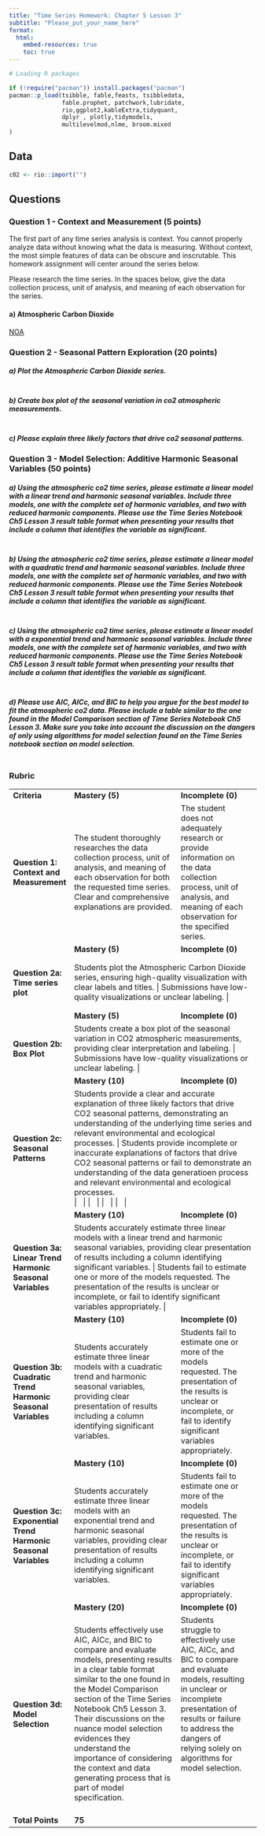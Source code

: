 ```yaml
---
title: "Time Series Homework: Chapter 5 Lesson 3"
subtitle: "Please_put_your_name_here"
format: 
  html:
    embed-resources: true
    toc: true
---
```


```r

# Loading R packages

if (!require("pacman")) install.packages("pacman")
pacman::p_load(tsibble, fable,feasts, tsibbledata,
               fable.prophet, patchwork,lubridate, 
               rio,ggplot2,kableExtra,tidyquant, 
               dplyr , plotly,tidymodels, 
               multilevelmod,nlme, broom.mixed
)
```

## Data

```r

c02 <- rio::import("")

```

## Questions

### Question 1 - Context and Measurement (5 points)

The first part of any time series analysis is context. You cannot properly analyze data without knowing what the data is measuring. Without context, the most simple features of data can be obscure and inscrutable. This homework assignment will center around the series below.

Please research the time series. In the spaces below, give the data collection process, unit of analysis, and meaning of each observation for the series.

#### a) **Atmospheric Carbon Dioxide**

[NOA](https://gml.noaa.gov/ccgg/about/co2_measurements.html)

::: {.callout-note title="Answer" icon="false"}
<!-- Delete this and put your answer here. The three colons mark the end of your answer. -->
:::

### Question 2 - Seasonal Pattern Exploration (20 points)

##### a)  Plot the Atmospheric Carbon Dioxide series.

::: {.callout-note title="Answer" icon="false"}
```r



```
:::

##### b)  Create box plot of the seasonal variation in co2 atmospheric measurements.

::: {.callout-note title="Answer" icon="false"}
```r



```
:::

##### c)  Please explain three likely factors that drive co2 seasonal patterns.

::: {.callout-note title="Answer" icon="false"}
<!-- Delete this and put your answer here. The three colons mark the end of your answer. -->
:::

### Question 3 - Model Selection: Additive Harmonic Seasonal Variables (50 points)

##### a)  Using the atmospheric co2 time series, please estimate a linear model with a *linear trend* and harmonic seasonal variables. Include three models, one with the complete set of harmonic variables, and two with reduced harmonic components. Please use the Time Series Notebook Ch5 Lesson 3 result table format when presenting your results that include a column that identifies the variable as significant.

::: {.callout-note title="Answer" icon="false"}
```r



```
:::

##### b)  Using the atmospheric co2 time series, please estimate a linear model with a *quadratic trend* and harmonic seasonal variables. Include three models, one with the complete set of harmonic variables, and two with reduced harmonic components. Please use the Time Series Notebook Ch5 Lesson 3 result table format when presenting your results that include a column that identifies the variable as significant.

::: {.callout-note title="Answer" icon="false"}
```r



```
:::

##### c)  Using the atmospheric co2 time series, please estimate a linear model with a *exponential trend* and harmonic seasonal variables. Include three models, one with the complete set of harmonic variables, and two with reduced harmonic components. Please use the Time Series Notebook Ch5 Lesson 3 result table format when presenting your results that include a column that identifies the variable as significant.

::: {.callout-note title="Answer" icon="false"}
```r



```
:::

##### d)  Please use AIC, AICc, and BIC to help you argue for the best model to fit the atmospheric co2 data. Please include a table similar to the one found in the Model Comparison section of Time Series Notebook Ch5 Lesson 3. Make sure you take into account the discussion on the dangers of *only* using algorithms for model selection found on the Time Series notebook section on model selection.

::: {.callout-note title="Answer" icon="false"}
```r



```

<!-- Delete this and put your answer here. The three colons mark the end of your answer. -->
:::

### Rubric

+---------------------------------------------------------------------+-----------------------------------------------------------------------------------------------------------------------------------------------------------------------------------------------------------------------------------------------------------------------------------------------------------------------------------------------------------------------------------------------------------------+---------------------------------------------------------------------------------------------------------------------------------------------------------------------------------------------------------------------------------------------+
| **Criteria**                                                        | **Mastery (5)**                                                                                                                                                                                                                                                                                                                                                                                                 | **Incomplete (0)**                                                                                                                                                                                                                          |
+---------------------------------------------------------------------+-----------------------------------------------------------------------------------------------------------------------------------------------------------------------------------------------------------------------------------------------------------------------------------------------------------------------------------------------------------------------------------------------------------------+---------------------------------------------------------------------------------------------------------------------------------------------------------------------------------------------------------------------------------------------+
| #### **Question 1: Context and Measurement**                        | The student thoroughly researches the data collection process, unit of analysis, and meaning of each observation for both the requested time series. Clear and comprehensive explanations are provided.                                                                                                                                                                                                         | The student does not adequately research or provide information on the data collection process, unit of analysis, and meaning of each observation for the specified series.                                                                 |
+---------------------------------------------------------------------+-----------------------------------------------------------------------------------------------------------------------------------------------------------------------------------------------------------------------------------------------------------------------------------------------------------------------------------------------------------------------------------------------------------------+---------------------------------------------------------------------------------------------------------------------------------------------------------------------------------------------------------------------------------------------+
|                                                                     | **Mastery (5)**                                                                                                                                                                                                                                                                                                                                                                                                 | **Incomplete (0)**                                                                                                                                                                                                                          |
+---------------------------------------------------------------------+-----------------------------------------------------------------------------------------------------------------------------------------------------------------------------------------------------------------------------------------------------------------------------------------------------------------------------------------------------------------------------------------------------------------+---------------------------------------------------------------------------------------------------------------------------------------------------------------------------------------------------------------------------------------------+
| #### **Question 2a: Time series plot**                              | Students plot the Atmospheric Carbon Dioxide series, ensuring high-quality visualization with clear labels and titles.	                                                                                                                                                                                                                                                                                          | Submissions have low-quality visualizations or unclear labeling.                                                                                                                                                                            |
+---------------------------------------------------------------------+-----------------------------------------------------------------------------------------------------------------------------------------------------------------------------------------------------------------------------------------------------------------------------------------------------------------------------------------------------------------------------------------------------------------+---------------------------------------------------------------------------------------------------------------------------------------------------------------------------------------------------------------------------------------------+
|                                                                     | **Mastery (5)**                                                                                                                                                                                                                                                                                                                                                                                                 | **Incomplete (0)**                                                                                                                                                                                                                          |
+---------------------------------------------------------------------+-----------------------------------------------------------------------------------------------------------------------------------------------------------------------------------------------------------------------------------------------------------------------------------------------------------------------------------------------------------------------------------------------------------------+---------------------------------------------------------------------------------------------------------------------------------------------------------------------------------------------------------------------------------------------+
| #### **Question 2b: Box Plot**                                      | Students create a box plot of the seasonal variation in CO2 atmospheric measurements, providing clear interpretation and labeling.	                                                                                                                                                                                                                                                                              | Submissions have low-quality visualizations or unclear labeling.                                                                                                                                                                            |
+---------------------------------------------------------------------+-----------------------------------------------------------------------------------------------------------------------------------------------------------------------------------------------------------------------------------------------------------------------------------------------------------------------------------------------------------------------------------------------------------------+---------------------------------------------------------------------------------------------------------------------------------------------------------------------------------------------------------------------------------------------+
|                                                                     | **Mastery (10)**                                                                                                                                                                                                                                                                                                                                                                                                | **Incomplete (0)**                                                                                                                                                                                                                          |
+---------------------------------------------------------------------+-----------------------------------------------------------------------------------------------------------------------------------------------------------------------------------------------------------------------------------------------------------------------------------------------------------------------------------------------------------------------------------------------------------------+---------------------------------------------------------------------------------------------------------------------------------------------------------------------------------------------------------------------------------------------+
| #### **Question 2c: Seasonal Patterns**                             | Students provide a clear and accurate explanation of three likely factors that drive CO2 seasonal patterns, demonstrating an understanding of the underlying time series and relevant environmental and ecological processes.	                                                                                                                                                                                   | Students provide incomplete or inaccurate explanations of factors that drive CO2 seasonal patterns or fail to demonstrate an understanding of the data generatioen process and relevant environmental and ecological processes. \           |
|                                                                     |                                                                                                                                                                                                                                                                                                                                                                                                                 | \                                                                                                                                                                                                                                           |
|                                                                     |                                                                                                                                                                                                                                                                                                                                                                                                                 | \                                                                                                                                                                                                                                           |
|                                                                     |                                                                                                                                                                                                                                                                                                                                                                                                                 | \                                                                                                                                                                                                                                           |
|                                                                     |                                                                                                                                                                                                                                                                                                                                                                                                                 | \                                                                                                                                                                                                                                           |
+---------------------------------------------------------------------+-----------------------------------------------------------------------------------------------------------------------------------------------------------------------------------------------------------------------------------------------------------------------------------------------------------------------------------------------------------------------------------------------------------------+---------------------------------------------------------------------------------------------------------------------------------------------------------------------------------------------------------------------------------------------+
|                                                                     | **Mastery (10)**                                                                                                                                                                                                                                                                                                                                                                                                | **Incomplete (0)**                                                                                                                                                                                                                          |
+---------------------------------------------------------------------+-----------------------------------------------------------------------------------------------------------------------------------------------------------------------------------------------------------------------------------------------------------------------------------------------------------------------------------------------------------------------------------------------------------------+---------------------------------------------------------------------------------------------------------------------------------------------------------------------------------------------------------------------------------------------+
| #### **Question 3a: Linear Trend Harmonic Seasonal Variables**      | Students accurately estimate three linear models with a linear trend and harmonic seasonal variables, providing clear presentation of results including a column identifying significant variables.	                                                                                                                                                                                                             | Students fail to estimate one or more of the models requested. The presentation of the results is unclear or incomplete, or fail to identify significant variables appropriately.                                                           |
+---------------------------------------------------------------------+-----------------------------------------------------------------------------------------------------------------------------------------------------------------------------------------------------------------------------------------------------------------------------------------------------------------------------------------------------------------------------------------------------------------+---------------------------------------------------------------------------------------------------------------------------------------------------------------------------------------------------------------------------------------------+
|                                                                     | **Mastery (10)**                                                                                                                                                                                                                                                                                                                                                                                                | **Incomplete (0)**                                                                                                                                                                                                                          |
+---------------------------------------------------------------------+-----------------------------------------------------------------------------------------------------------------------------------------------------------------------------------------------------------------------------------------------------------------------------------------------------------------------------------------------------------------------------------------------------------------+---------------------------------------------------------------------------------------------------------------------------------------------------------------------------------------------------------------------------------------------+
| #### **Question 3b: Cuadratic Trend Harmonic Seasonal Variables**   | Students accurately estimate three linear models with a cuadratic trend and harmonic seasonal variables, providing clear presentation of results including a column identifying significant variables.                                                                                                                                                                                                          | Students fail to estimate one or more of the models requested. The presentation of the results is unclear or incomplete, or fail to identify significant variables appropriately.                                                           |
+---------------------------------------------------------------------+-----------------------------------------------------------------------------------------------------------------------------------------------------------------------------------------------------------------------------------------------------------------------------------------------------------------------------------------------------------------------------------------------------------------+---------------------------------------------------------------------------------------------------------------------------------------------------------------------------------------------------------------------------------------------+
|                                                                     | **Mastery (10)**                                                                                                                                                                                                                                                                                                                                                                                                | **Incomplete (0)**                                                                                                                                                                                                                          |
+---------------------------------------------------------------------+-----------------------------------------------------------------------------------------------------------------------------------------------------------------------------------------------------------------------------------------------------------------------------------------------------------------------------------------------------------------------------------------------------------------+---------------------------------------------------------------------------------------------------------------------------------------------------------------------------------------------------------------------------------------------+
| #### **Question 3c: Exponential Trend Harmonic Seasonal Variables** | Students accurately estimate three linear models with an exponential trend and harmonic seasonal variables, providing clear presentation of results including a column identifying significant variables.                                                                                                                                                                                                       | Students fail to estimate one or more of the models requested. The presentation of the results is unclear or incomplete, or fail to identify significant variables appropriately.                                                           |
+---------------------------------------------------------------------+-----------------------------------------------------------------------------------------------------------------------------------------------------------------------------------------------------------------------------------------------------------------------------------------------------------------------------------------------------------------------------------------------------------------+---------------------------------------------------------------------------------------------------------------------------------------------------------------------------------------------------------------------------------------------+
|                                                                     | **Mastery (20)**                                                                                                                                                                                                                                                                                                                                                                                                | **Incomplete (0)**                                                                                                                                                                                                                          |
+---------------------------------------------------------------------+-----------------------------------------------------------------------------------------------------------------------------------------------------------------------------------------------------------------------------------------------------------------------------------------------------------------------------------------------------------------------------------------------------------------+---------------------------------------------------------------------------------------------------------------------------------------------------------------------------------------------------------------------------------------------+
| #### **Question 3d: Model Selection**                               | Students effectively use AIC, AICc, and BIC to compare and evaluate models, presenting results in a clear table format similar to the one found in the Model Comparison section of the Time Series Notebook Ch5 Lesson 3. Their discussions on the nuance model selection evidences they understand the importance of considering the context and data generating process that is part of model specification.  | Students struggle to effectively use AIC, AICc, and BIC to compare and evaluate models, resulting in unclear or incomplete presentation of results or failure to address the dangers of relying solely on algorithms for model selection. \ |
|                                                                     |                                                                                                                                                                                                                                                                                                                                                                                                                 | \                                                                                                                                                                                                                                           |
|                                                                     |                                                                                                                                                                                                                                                                                                                                                                                                                 | \                                                                                                                                                                                                                                           |
|                                                                     |                                                                                                                                                                                                                                                                                                                                                                                                                 | \                                                                                                                                                                                                                                           |
|                                                                     |                                                                                                                                                                                                                                                                                                                                                                                                                 | \                                                                                                                                                                                                                                           |
+---------------------------------------------------------------------+-----------------------------------------------------------------------------------------------------------------------------------------------------------------------------------------------------------------------------------------------------------------------------------------------------------------------------------------------------------------------------------------------------------------+---------------------------------------------------------------------------------------------------------------------------------------------------------------------------------------------------------------------------------------------+
| **Total Points**                                                    | **75**                                                                                                                                                                                                                                                                                                                                                                                                          |                                                                                                                                                                                                                                             |
+---------------------------------------------------------------------+-----------------------------------------------------------------------------------------------------------------------------------------------------------------------------------------------------------------------------------------------------------------------------------------------------------------------------------------------------------------------------------------------------------------+---------------------------------------------------------------------------------------------------------------------------------------------------------------------------------------------------------------------------------------------+
